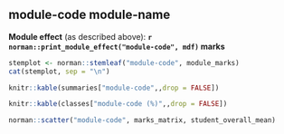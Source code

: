 ## module-code module-name

**Module effect** (as described above): 
**`r norman::print_module_effect("module-code", mdf)` marks**

```r
stemplot <- norman::stemleaf("module-code", module_marks)
cat(stemplot, sep = "\n")
```

```r
knitr::kable(summaries["module-code",,drop = FALSE])
```
\vspace{-10pt}

```r
knitr::kable(classes["module-code (%)",,drop = FALSE])
```
```r
norman::scatter("module-code", marks_matrix, student_overall_mean)
```
